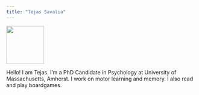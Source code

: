 ```yaml
---
title: "Tejas Savalia"
---
```


![](display_pic.jpg){width=100 fig-align="center"}


Hello!
I am Tejas. I'm a PhD Candidate in Psychology at University of Massachusetts, Amherst. I work on motor learning and memory. I also read and play boardgames. 
